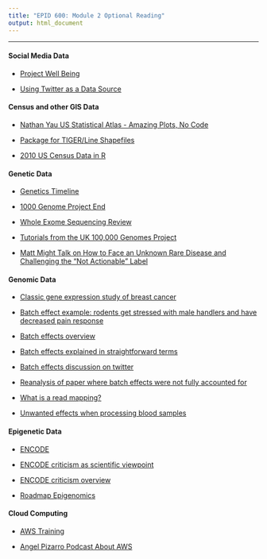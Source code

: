 ```yaml
---
title: "EPID 600: Module 2 Optional Reading"
output: html_document
---
```

***

#### Social Media Data

- [Project Well Being](http://wwbp.org/)

- [Using Twitter as a Data Source](http://blogs.lse.ac.uk/impactofsocialsciences/2015/07/10/social-media-research-tools-overview/)

#### Census and other GIS Data

- [Nathan Yau US Statistical Atlas - Amazing Plots, No Code](http://flowingdata.com/2015/06/16/reviving-the-statistical-atlas-of-the-united-states-with-new-data/)

- [Package for TIGER/Line Shapefiles](https://rpubs.com/walkerke/tigris)

- [2010 US Census Data in R](https://cran.r-project.org/web/packages/UScensus2010/index.html)


#### Genetic Data

- [Genetics Timeline](https://unlockinglifescode.org/timeline)

- [1000 Genome Project End](http://www.wired.com/2015/09/power-1000-genomes/)

- [Whole Exome Sequencing Review](http://www.nature.com/jhg/journal/v59/n1/full/jhg2013114a.html)

- [Tutorials from the UK 100,000 Genomes Project](http://www.genomicsengland.co.uk/the-100000-genomes-project/understanding-genomics/)

- [Matt Might Talk on How to Face an Unknown Rare Disease and Challenging the "Not Actionable" Label](https://youtu.be/rx0kK6VnLSc)


#### Genomic Data

- [Classic gene expression study of breast cancer](http://www.nature.com/nature/journal/v415/n6871/full/415530a.html)

- [Batch effect example: rodents get stressed with male handlers and have decreased pain response](http://www.nature.com/news/male-researchers-stress-out-rodents-1.15106)

- [Batch effects overview](http://www.nature.com/nrg/journal/v11/n10/full/nrg2825.html)

- [Batch effects explained in straightforward terms](http://simplystatistics.org/2015/05/20/is-it-species-or-is-it-batch-they-are-confounded-so-we-cant-know/)

- [Batch effects discussion on twitter](http://www.nature.com/news/potential-flaws-in-genomics-paper-scrutinized-on-twitter-1.17591)

- [Reanalysis of paper where batch effects were not fully accounted for](http://f1000research.com/articles/4-121/v1)

- [What is a read mapping?](https://liorpachter.wordpress.com/2015/11/01/what-is-a-read-mapping/)

- [Unwanted effects when processing blood samples](http://www.pnas.org/content/111/47/16802.short)


#### Epigenetic Data

- [ENCODE](http://www.genome.gov/10005107)

- [ENCODE criticism as scientific viewpoint](http://www.pnas.org/content/110/14/5294)

- [ENCODE criticism overview](http://blogs.nature.com/news/2012/09/fighting-about-encode-and-junk.html)

- [Roadmap Epigenomics](http://www.roadmapepigenomics.org/)

#### Cloud Computing

- [AWS Training](https://aws.amazon.com/training/intro_series/)

- [Angel Pizarro Podcast About AWS](http://mendelspod.com/podcasts/genomics-and-cloud-going-through-second-puberty-says-aws-angel-pizarro/)
